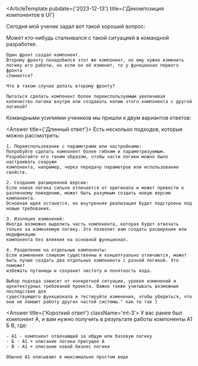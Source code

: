 
<ArticleTemplate
  pubdate={'2023-12-13'}
  title={'Декомпозиция компонентов в UI'}
>
  Сегодня мой ученик задал вот такой хороший вопрос:

  <Question>
    Может кто-нибудь сталкивался с такой ситуацией в командной разработке.

    Один фронт создал компонент.
    Второму фронту понадобился этот же компонент, но ему нужно изменить логику его работы, но если он её изменит, то у функционал первого фронта
    сломается?

    Что в таком случае делать второму фронту?

    Пытаться сделать компонент более переиспользуемым увеличивая количество логики внутри или создавать копию этого компонента с другой логикой?
  </Question>

  Командными усилиями учеников мы пришли к двум вариантов ответов:

  <Answer title={'Длинный ответ'}>
    Есть несколько подходов, которые можно рассмотреть:

    1. Переиспользование с параметрами или настройками:
    Попробуйте сделать компонент более гибким и параметризуемым. Разработайте его таким образом, чтобы части логики можно было настраивать снаружи
    компонента, например, через передачу параметров или использование свойств.

    2. Создание расширенной версии:
    Если новая логика сильно отличается от оригинала и может привести к различному поведению, может быть разумным создать новую версию компонента.
    Основная идея останется, но внутренняя реализация будет подстроена под новые требования.

    3. Изоляция изменений:
    Иногда возможно выделить часть компонента, которая будет отвечать только за изменяемую логику. Это позволит вам создать расширение или модификацию
    компонента без влияния на основной функционал.

    4. Разделение на отдельные компоненты:
    Если изменения слишком существенны и концептуально отличаются, может быть лучше создать два отдельных компонента с разной логикой. Это поможет
    избежать путаницы и сохранит чистоту и понятность кода.

    Выбор подхода зависит от конкретной ситуации, уровня изменений и архитектурных требований проекта. Важно также учитывать возможные последствия для
    существующего функционала и тестируйте изменения, чтобы убедиться, что они не ломают работу других частей системы." как то так )
  </Answer>

  <Answer title={'Короткий ответ'} className='mt-3'>
    У вас ранее был компонент А, и вам нужно получить в результате работы компоненты А1 Б В, где:

    - А1 - компонент отвечающий за общую или базовую логику
    - Б - А1 + описание логики присущее А
    - В - А1 + описание новой бизнес логики

    Обычно А1 описывают в максимально простом виде
  </Answer>
</ArticleTemplate>
